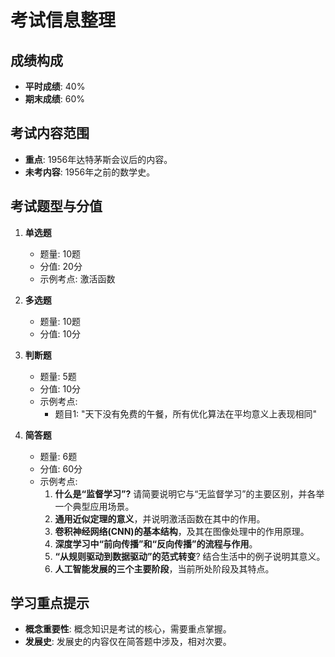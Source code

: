 # 考试信息整理

## 成绩构成

- **平时成绩**: 40%
- **期末成绩**: 60%

## 考试内容范围

- **重点**: 1956年达特茅斯会议后的内容。
- **未考内容**: 1956年之前的数学史。

## 考试题型与分值

1. **单选题**
   - 题量: 10题
   - 分值: 20分
   - 示例考点: 激活函数

2. **多选题**
   - 题量: 10题
   - 分值: 10分

3. **判断题**
   - 题量: 5题
   - 分值: 10分
   - 示例考点:
     - 题目1: "天下没有免费的午餐，所有优化算法在平均意义上表现相同"

4. **简答题**
   - 题量: 6题
   - 分值: 60分
   - 示例考点:
     1. **什么是“监督学习”?** 请简要说明它与“无监督学习”的主要区别，并各举一个典型应用场景。
     2. **通用近似定理的意义**，并说明激活函数在其中的作用。
     3. **卷积神经网络(CNN)的基本结构**，及其在图像处理中的作用原理。
     4. **深度学习中“前向传播”和“反向传播”的流程与作用**。
     5. **“从规则驱动到数据驱动”的范式转变**? 结合生活中的例子说明其意义。
     6. **人工智能发展的三个主要阶段**，当前所处阶段及其特点。

## 学习重点提示

- **概念重要性**: 概念知识是考试的核心，需要重点掌握。
- **发展史**: 发展史的内容仅在简答题中涉及，相对次要。
